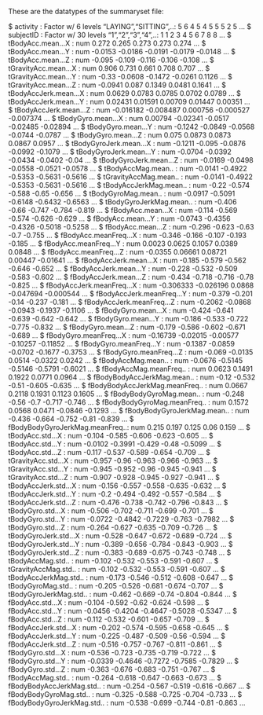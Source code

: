 These are the datatypes of the summaryset file:

$ activity                       : Factor w/ 6 levels "LAYING","SITTING",..: 5 6 4 5 4 5 5 5 2 5 ...
 $ subjectID                      : Factor w/ 30 levels "1","2","3","4",..: 1 1 2 3 4 5 6 7 8 8 ...
 $ tBodyAcc.mean...X              : num  0.272 0.265 0.273 0.273 0.274 ...
 $ tBodyAcc.mean...Y              : num  -0.0153 -0.0186 -0.0191 -0.0179 -0.0148 ...
 $ tBodyAcc.mean...Z              : num  -0.095 -0.109 -0.116 -0.106 -0.108 ...
 $ tGravityAcc.mean...X           : num  0.906 0.731 0.661 0.708 0.707 ...
 $ tGravityAcc.mean...Y           : num  -0.33 -0.0608 -0.1472 -0.0261 0.1126 ...
 $ tGravityAcc.mean...Z           : num  -0.0941 0.087 0.1349 0.0481 0.1641 ...
 $ tBodyAccJerk.mean...X          : num  0.0629 0.0783 0.0785 0.0702 0.0789 ...
 $ tBodyAccJerk.mean...Y          : num  0.02431 0.01591 0.00709 0.01447 0.00351 ...
 $ tBodyAccJerk.mean...Z          : num  -0.016182 -0.008487 0.000756 -0.000527 -0.007374 ...
 $ tBodyGyro.mean...X             : num  0.00794 -0.02341 -0.0517 -0.02485 -0.02894 ...
 $ tBodyGyro.mean...Y             : num  -0.1242 -0.0849 -0.0568 -0.0744 -0.0787 ...
 $ tBodyGyro.mean...Z             : num  0.075 0.0873 0.0873 0.0867 0.0957 ...
 $ tBodyGyroJerk.mean...X         : num  -0.1211 -0.095 -0.0876 -0.0992 -0.1079 ...
 $ tBodyGyroJerk.mean...Y         : num  -0.0704 -0.0392 -0.0434 -0.0402 -0.04 ...
 $ tBodyGyroJerk.mean...Z         : num  -0.0169 -0.0498 -0.0558 -0.0521 -0.0578 ...
 $ tBodyAccMag.mean..             : num  -0.0141 -0.4922 -0.5353 -0.5631 -0.5616 ...
 $ tGravityAccMag.mean..          : num  -0.0141 -0.4922 -0.5353 -0.5631 -0.5616 ...
 $ tBodyAccJerkMag.mean..         : num  -0.22 -0.574 -0.588 -0.65 -0.656 ...
 $ tBodyGyroMag.mean..            : num  -0.0917 -0.5091 -0.6148 -0.6432 -0.6563 ...
 $ tBodyGyroJerkMag.mean..        : num  -0.406 -0.66 -0.747 -0.784 -0.819 ...
 $ fBodyAcc.mean...X              : num  -0.114 -0.569 -0.574 -0.626 -0.629 ...
 $ fBodyAcc.mean...Y              : num  -0.0743 -0.4356 -0.4326 -0.5018 -0.5258 ...
 $ fBodyAcc.mean...Z              : num  -0.296 -0.623 -0.63 -0.7 -0.755 ...
 $ fBodyAcc.meanFreq...X          : num  -0.346 -0.166 -0.107 -0.193 -0.185 ...
 $ fBodyAcc.meanFreq...Y          : num  0.0023 0.0625 0.1057 0.0389 0.0848 ...
 $ fBodyAcc.meanFreq...Z          : num  -0.0355 0.06661 0.08721 0.00447 -0.01641 ...
 $ fBodyAccJerk.mean...X          : num  -0.185 -0.579 -0.562 -0.646 -0.652 ...
 $ fBodyAccJerk.mean...Y          : num  -0.228 -0.532 -0.509 -0.583 -0.602 ...
 $ fBodyAccJerk.mean...Z          : num  -0.434 -0.718 -0.716 -0.78 -0.825 ...
 $ fBodyAccJerk.meanFreq...X      : num  -0.306333 -0.026196 0.0868 -0.047694 -0.000544 ...
 $ fBodyAccJerk.meanFreq...Y      : num  -0.379 -0.201 -0.14 -0.237 -0.181 ...
 $ fBodyAccJerk.meanFreq...Z      : num  -0.2062 -0.0868 -0.0943 -0.1937 -0.1106 ...
 $ fBodyGyro.mean...X             : num  -0.424 -0.641 -0.639 -0.642 -0.642 ...
 $ fBodyGyro.mean...Y             : num  -0.186 -0.533 -0.722 -0.775 -0.832 ...
 $ fBodyGyro.mean...Z             : num  -0.179 -0.586 -0.602 -0.671 -0.689 ...
 $ fBodyGyro.meanFreq...X         : num  -0.16739 -0.02015 -0.00577 -0.10257 -0.11852 ...
 $ fBodyGyro.meanFreq...Y         : num  -0.1387 -0.0859 -0.0702 -0.1677 -0.3753 ...
 $ fBodyGyro.meanFreq...Z         : num  -0.069 -0.0135 0.0514 -0.0322 0.0242 ...
 $ fBodyAccMag.mean..             : num  -0.0676 -0.5145 -0.5146 -0.5791 -0.6021 ...
 $ fBodyAccMag.meanFreq..         : num  0.0623 0.1491 0.1922 0.0771 0.0964 ...
 $ fBodyBodyAccJerkMag.mean..     : num  -0.12 -0.532 -0.51 -0.605 -0.635 ...
 $ fBodyBodyAccJerkMag.meanFreq.. : num  0.0667 0.2118 0.1931 0.1123 0.1605 ...
 $ fBodyBodyGyroMag.mean..        : num  -0.248 -0.56 -0.7 -0.717 -0.746 ...
 $ fBodyBodyGyroMag.meanFreq..    : num  0.1572 0.0568 0.0471 -0.0846 -0.1293 ...
 $ fBodyBodyGyroJerkMag.mean..    : num  -0.436 -0.664 -0.752 -0.81 -0.839 ...
 $ fBodyBodyGyroJerkMag.meanFreq..: num  0.215 0.197 0.125 0.06 0.159 ...
 $ tBodyAcc.std...X               : num  -0.104 -0.585 -0.606 -0.623 -0.605 ...
 $ tBodyAcc.std...Y               : num  -0.0102 -0.3991 -0.429 -0.48 -0.5099 ...
 $ tBodyAcc.std...Z               : num  -0.117 -0.537 -0.589 -0.654 -0.709 ...
 $ tGravityAcc.std...X            : num  -0.957 -0.96 -0.963 -0.966 -0.963 ...
 $ tGravityAcc.std...Y            : num  -0.945 -0.952 -0.96 -0.945 -0.941 ...
 $ tGravityAcc.std...Z            : num  -0.907 -0.928 -0.945 -0.927 -0.941 ...
 $ tBodyAccJerk.std...X           : num  -0.156 -0.557 -0.558 -0.635 -0.632 ...
 $ tBodyAccJerk.std...Y           : num  -0.2 -0.494 -0.492 -0.557 -0.584 ...
 $ tBodyAccJerk.std...Z           : num  -0.476 -0.738 -0.742 -0.796 -0.843 ...
 $ tBodyGyro.std...X              : num  -0.506 -0.702 -0.711 -0.699 -0.701 ...
 $ tBodyGyro.std...Y              : num  -0.0722 -0.4842 -0.7229 -0.763 -0.7982 ...
 $ tBodyGyro.std...Z              : num  -0.264 -0.627 -0.635 -0.709 -0.726 ...
 $ tBodyGyroJerk.std...X          : num  -0.528 -0.647 -0.672 -0.689 -0.724 ...
 $ tBodyGyroJerk.std...Y          : num  -0.389 -0.656 -0.784 -0.843 -0.903 ...
 $ tBodyGyroJerk.std...Z          : num  -0.383 -0.689 -0.675 -0.743 -0.748 ...
 $ tBodyAccMag.std..              : num  -0.102 -0.532 -0.553 -0.591 -0.607 ...
 $ tGravityAccMag.std..           : num  -0.102 -0.532 -0.553 -0.591 -0.607 ...
 $ tBodyAccJerkMag.std..          : num  -0.173 -0.546 -0.512 -0.608 -0.647 ...
 $ tBodyGyroMag.std..             : num  -0.205 -0.526 -0.681 -0.674 -0.707 ...
 $ tBodyGyroJerkMag.std..         : num  -0.462 -0.669 -0.74 -0.804 -0.844 ...
 $ fBodyAcc.std...X               : num  -0.104 -0.592 -0.62 -0.624 -0.598 ...
 $ fBodyAcc.std...Y               : num  -0.0456 -0.4204 -0.4647 -0.5028 -0.5347 ...
 $ fBodyAcc.std...Z               : num  -0.112 -0.532 -0.601 -0.657 -0.709 ...
 $ fBodyAccJerk.std...X           : num  -0.202 -0.574 -0.595 -0.658 -0.645 ...
 $ fBodyAccJerk.std...Y           : num  -0.225 -0.487 -0.509 -0.56 -0.594 ...
 $ fBodyAccJerk.std...Z           : num  -0.516 -0.757 -0.767 -0.811 -0.861 ...
 $ fBodyGyro.std...X              : num  -0.536 -0.723 -0.735 -0.719 -0.722 ...
 $ fBodyGyro.std...Y              : num  -0.0339 -0.4646 -0.7272 -0.7585 -0.7829 ...
 $ fBodyGyro.std...Z              : num  -0.363 -0.676 -0.683 -0.751 -0.767 ...
 $ fBodyAccMag.std..              : num  -0.264 -0.618 -0.647 -0.663 -0.673 ...
 $ fBodyBodyAccJerkMag.std..      : num  -0.254 -0.567 -0.519 -0.616 -0.667 ...
 $ fBodyBodyGyroMag.std..         : num  -0.325 -0.588 -0.725 -0.704 -0.733 ...
 $ fBodyBodyGyroJerkMag.std..     : num  -0.538 -0.699 -0.744 -0.81 -0.863 ...